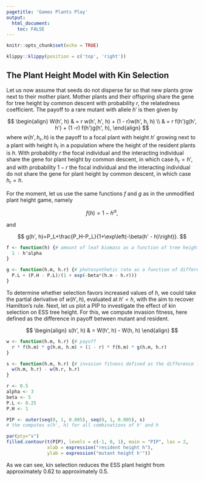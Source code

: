 ```yaml
---
pagetitle: 'Games Plants Play'
output: 
  html_document:
    toc: FALSE
---
```


```r
knitr::opts_chunk$set(echo = TRUE)
```

```r
klippy::klippy(position = c('top', 'right'))
```

<!-- # Games Plants Play {.tabset} -->

## The Plant Height Model with Kin Selection

Let us now assume that seeds do not disperse far so that new plants grow next to their mother plant. Mother plants and their offspring share the gene for tree height by common descent with probability $r$, the relatedness coefficient. The payoff to a rare mutant with allele $h'$ is then given by

$$
\begin{align}
W(h', h)    & = r w(h', h', h) + (1 - r)w(h', h, h) \\
            & = r f(h')g(h', h') + (1 -r) f(h')g(h', h),
\end{align}
$$
where $w(h', h_{\mathrm r}, h)$ is the payoff to a focal plant with height $h'$ growing next to a plant with height $h_{\mathrm r}$ in a population where the height of the resident plants is $h$. With probability $r$ the focal individual and the interacting individual share the gene for plant height by common descent, in which case $h_{\mathrm r}=h'$, and with probability $1-r$ the focal individual and the interacting individual do not share the gene for plant height by common descent, in which case $h_{\mathrm r}=h$.

For the moment, let us use the same functions $f$ and $g$ as in the unmodified plant height game, namely

$$
f(h)=1-h^\alpha,
$$

and

$$
g(h', h)=P_L+\frac{P_H-P_L}{1+\exp\left(-\beta(h' - h)\right)}.
$$

```r
f <- function(h) {# amount of leaf biomass as a function of tree height
  1 - h^alpha
}

g <- function(h.m, h.r) {# photosynthetic rate as a function of difference in tree height
  P.L + (P.H - P.L)/(1 + exp(-beta*(h.m - h.r)))
}
```

To determine whether selection favors increased values of $h$, we could take the partial derivative of $w(h', h)$, evaluated at $h' = h$, with the aim to recover Hamilton's rule. Next, let us plot a PIP to investigate the effect of kin selection on ESS tree height. For this, we compute invasion fitness, here defined as the difference in payoff between mutant and resident.

$$
\begin{align}
s(h', h) & = W(h', h) - W(h, h)
\end{align}
$$

```r
w <- function(h.m, h.r) {# payoff
  r * f(h.m) * g(h.m, h.m) + (1 - r) * f(h.m) * g(h.m, h.r)
}

s <- function(h.m, h.r) {# invasion fitness defined as the difference in payoff
  w(h.m, h.r) - w(h.r, h.r)  
}
```

```r
r <- 0.5
alpha <- 3
beta <- 5
P.L <- 0.25
P.H <- 1

PIP <- outer(seq(0, 1, 0.005), seq(0, 1, 0.005), s)
# the computes s(h', h) for all combinations of h' and h

par(pty="s")
filled.contour(t(PIP), levels = c(-1, 0, 1), main = "PIP", las = 2,
               xlab = expression("resident height h"),
               ylab = expression("mutant height h'"))
```

As we can see, kin selection reduces the ESS plant height from approximately 0.62 to approximately 0.5.

<!--
## The Modified Plant Height Model with Kin Selection

Let us repeat this analysis but for the modified plant height game where minimum level of photosynthesis, $P_L$, is a function of the degree of shading. Earlier we defined this function as

$$
P_L(h', h) = P_{L, \mathrm{mean}} + P_{L, \mathrm{var}}\left(\frac{1}{1+\exp\left(\gamma(h' - h)\right)}- \frac{1}{2}\right),
$$

```r
P.L.flex <- function(h.m, h.r) {# P.L.flex is the name of the function that makes the minimum photosynthetic activity a function of the degree of shading of the leaves by the neighboring plant
  P.L.mean + P.L.var*(1 / (1 + exp(gamma*(h.m - h.r))) - 1/2)
}

# the parameter P.L.mean gives P.L when h'= h
P.L.mean <- 0.25

# next the parameter determining the maximum difference in P.L between
# completely shaded and maximally sun exposed
P.L.var <- 0.5

# finally the parameter determining how fast P.L increases with increased
# shading from a competitor
gamma <- 10 

curve(P.L.flex(x, h.r = 0.5), from = 0, to = 1, xlab = expression(height ~ "h'"), ylab = expression("minimum photosynthesis, " * P[L]("h'", h * "=0.5")))
```

This gives us a new function of the amount of photosynthesis per leave, as defined earlier.

```r
g.flex <- function(h.m, h.r) { # this a new function for g(h', h) that incorporates our new function for P.L
  P.L.flex(h.m, h.r) + (P.H - P.L.flex(h.m, h.r))/(1 + exp(-beta*(h.m - h.r)))
}

beta <- 5 # how fast does g change
P.H <- 1 # maximum photosynthesis (identical in both versions of the model)

g <- function(h.m, h.r) { # the old function g(h', h) for comparison
  P.L + (P.H - P.L)/(1 + exp(-beta*(h.m - h.r)))
}

P.L <- 0.25 # parameter determining the minimum photosynthesis in model with fixed P.L,
# here chosen to be equal to P.L.mean <- 0.25 for comparison

curve(g.flex(x, h.r = 0.5), from = 0, to = 1, xlab = expression("plant height, h'"), ylim = c(0,1), ylab = expression("photosythesis/leaf, g(h', h = 0.5)"), col = "blue")
curve(g(x, h.r = 0.5), from = 0, to = 1, col = "orange", add = TRUE)
legend("topleft", legend = c(expression(P[L] * " variable "),
                              expression(P[L] * " fixed ")), lty =1, col = c("blue", "orange"))
```

Let us put all this together to produce a PIP

```r
w <- function(h.m, h.r) {# payoff, now using the function g.flex
  r * f(h.m) * g.flex(h.m, h.m) + (1 - r) * f(h.m) * g.flex(h.m, h.r)
}

s <- function(h.m, h.r) {# invasion fitness defined as the difference in payoff
  w(h.m, h.r) - w(h.r, h.r)  
}
# Note that w(h.r, h.r) simplifies to f(h)g(h, h).

r <- 0.5
alpha <- 3
beta <- 5
P.L <- 0.25
P.H <- 1

PIP <- outer(seq(0, 1, 0.005), seq(0, 1, 0.005), s)
# the computes s(h', h) for all combinations of h' and h

par(pty="s")
filled.contour(t(PIP), levels = c(-1, 0, 1), main = "PIP", las = 2,
               xlab = expression("resident height h"),
               ylab = expression("mutant height h'"))
```

As we can see, in the modified plant height game, kin selection reduces the ESS plant height from approximately 0.42 to approximately 0.3.

In order to determine whether a mutant *p'* will replace the resident *p* or coexist with it, we plot the mirror image of a PIP (mirrored over the 45-degree line).

```r
s.flipped.roles <- function(h.m, h.r) {
  w(h.r, h.m) - w(h.m, h.m)
}

PIP.mirrored <- outer(seq(0, 1, 0.005), seq(0, 1, 0.005), s.flipped.roles)

par(pty="s")
filled.contour(t(PIP.mirrored), levels = c(-1, 0, 1), las = 2, main = "PIP.mirrored",
               xlab = expression("height h"),
               ylab = expression("height h'"))
```

```r
par(pty="s")
TEP <- ifelse(PIP > 0 & PIP.mirrored > 0, 1, ifelse(PIP < 0 & PIP.mirrored < 0, -1, 0))

filled.contour(t(TEP), levels = c(-1.5, -0.5, 0.5, 1.5), col = c("red", "blue", "green"),
plot.title={
  title(main = "PIP and PIP.mirrored superimposed")
  title(xlab=expression("height h"))
  title(ylab=expression("height h'"))
  abline(0, 1, lwd = 1)
})

# green area: mutual invadability resulting in coexistence
# blue area: one trait value can invade the other but not vice versa,
# resulting in fixation of one of the genotypes
```

The possibility for evolutionary branching does not seem to be affected by kin selection.
-->
